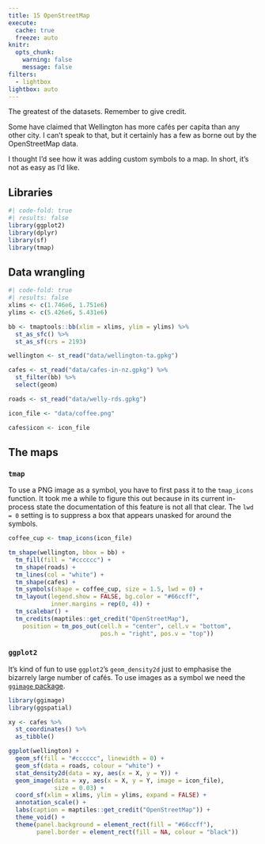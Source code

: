 ```yaml
---
title: 15 OpenStreetMap
execute: 
  cache: true
  freeze: auto
knitr:
  opts_chunk: 
    warning: false
    message: false
filters:
  - lightbox
lightbox: auto
---
```


The greatest of the datasets. Remember to give credit.

Some have claimed that Wellington has more cafés per capita than any other city. I can't speak to that, but it certainly has a few as borne out by the OpenStreetMap data.

I thought I'd see how it was adding custom symbols to a map. In short, it's not as easy as I'd like.

## Libraries
```r
#| code-fold: true
#| results: false
library(ggplot2)
library(dplyr)
library(sf)
library(tmap)
```

## Data wrangling
```r
#| code-fold: true
#| results: false
xlims <- c(1.746e6, 1.751e6)
ylims <- c(5.426e6, 5.431e6)

bb <- tmaptools::bb(xlim = xlims, ylim = ylims) %>%
  st_as_sfc() %>%
  st_as_sf(crs = 2193)

wellington <- st_read("data/wellington-ta.gpkg")

cafes <- st_read("data/cafes-in-nz.gpkg") %>%
  st_filter(bb) %>%
  select(geom)

roads <- st_read("data/welly-rds.gpkg")

icon_file <- "data/coffee.png"

cafes$icon <- icon_file
```

## The maps
### `tmap`
To use a PNG image as a symbol, you have to first pass it to the `tmap_icons` function. It took me a while to figure this out because in its current in-process state the documentation of this feature is not all that clear. The `lwd = 0` setting is to suppress a box that appears unasked for around the symbols.

```r
coffee_cup <- tmap_icons(icon_file)

tm_shape(wellington, bbox = bb) +
  tm_fill(fill = "#cccccc") +
  tm_shape(roads) +
  tm_lines(col = "white") +
  tm_shape(cafes) + 
  tm_symbols(shape = coffee_cup, size = 1.5, lwd = 0) +
  tm_layout(legend.show = FALSE, bg.color = "#66ccff",
            inner.margins = rep(0, 4)) + 
  tm_scalebar() +
  tm_credits(maptiles::get_credit("OpenStreetMap"),
    position = tm_pos_out(cell.h = "center", cell.v = "bottom",
                          pos.h = "right", pos.v = "top"))
```

### `ggplot2`
It's kind of fun to use `ggplot2`'s `geom_density2d` just to emphasise the bizarrely large number of cafés. To use images as a symbol we need the [`ggimage` package](https://github.com/GuangchuangYu/ggimage).

```r
library(ggimage)
library(ggspatial)

xy <- cafes %>%
  st_coordinates() %>% 
  as_tibble()

ggplot(wellington) +
  geom_sf(fill = "#cccccc", linewidth = 0) +
  geom_sf(data = roads, colour = "white") +
  stat_density2d(data = xy, aes(x = X, y = Y)) +
  geom_image(data = xy, aes(x = X, y = Y, image = icon_file),
             size = 0.03) +
  coord_sf(xlim = xlims, ylim = ylims, expand = FALSE) +
  annotation_scale() +
  labs(caption = maptiles::get_credit("OpenStreetMap")) +
  theme_void() +
  theme(panel.background = element_rect(fill = "#66ccff"),
        panel.border = element_rect(fill = NA, colour = "black"))
```


